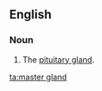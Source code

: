 ==English==

===Noun===
{{en-noun|head=[[master]] [[gland]]}}

# {{context|informal|biology}} The [[pituitary gland]].

[[ta:master gland]]